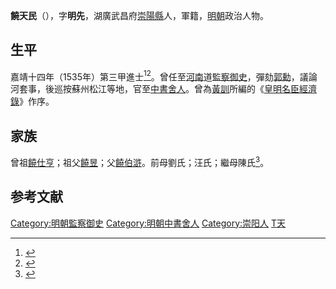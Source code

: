 {{明清人物信息框
| 姓名 = 饒天民
| 原名 =
| 圖片名稱= 
| 圖片大小 =
| 圖片說明 = 
| 最高職務 = 中書舍人
| 國家 = 大明 
| 爵位 =
| 籍貫 = 湖廣武昌府崇陽縣
| 族裔 = 
| 字號 = 字明先
| 諡號 =
| 出生日期 = 生年不詳
| 出生地點 = 
| 逝世日期 = 卒年不詳 
| 逝世地點 =
| 墓葬 =
| 配偶 = 
| 親屬 = 
| 出身 =
* 湖廣鄉試第七名
* 嘉靖十四年乙未科同進士出身
| 經歷 =
| 著作 =  
}}
'''饒天民'''（{{bd|？||？|catIdx=}}），字'''明先'''，湖廣武昌府[[崇陽縣|崇陽縣]]人，軍籍，[[明朝|明朝]]政治人物。

== 生平 ==
嘉靖十四年（1535年）第三甲進士<ref>{{Cite book|title=《皇明贡举考》卷五|author=[[张朝瑞|张朝瑞]]|publisher=《续修四库全书》史部第828册|year=|isbn=|location=|pages=}}</ref><ref>{{Cite book|title=贡举志五种 上|author=鲁小俊，江俊伟著|publisher=武汉大学出版社|year=2009|isbn=978-7-307-07043-1|location=武汉|pages=}}</ref>。曾任至[[河南|河南]]道[[監察御史|監察御史]]，彈劾[[郭勳|郭勳]]，議論河套事，後巡按蘇州松江等地，官至[[中書舍人|中書舍人]]。曾為[[黃訓|黃訓]]所編的《[[皇明名臣經濟錄|皇明名臣經濟錄]]》作序。

== 家族 ==
曾祖[[饒仕亨|饒仕亨]]；祖父[[饒昱|饒昱]]；父[[饒伯滸|饒伯滸]]。前母劉氏；汪氏；繼母陳氏<ref>{{Cite book|title=天一阁藏明代科举录选刊 登科录 点校本|author=龚延明主编|publisher=宁波出版社|year=2016|isbn=978-7-5526-2320-8|location=宁波|pages=|quote=《天一閣藏明代科舉錄選刊.登科錄》之《嘉靖十四年乙未科進士登科錄》}}</ref>。

==参考文献==
{{reflist}}

{{嘉靖十四年乙未科殿試金榜}}

{{DEFAULTSORT:Rao饒}}
[[Category:明朝監察御史|Category:明朝監察御史]]
[[Category:明朝中書舍人|Category:明朝中書舍人]]
[[Category:崇阳人|Category:崇阳人]]
[[Category:饒姓|T天]]